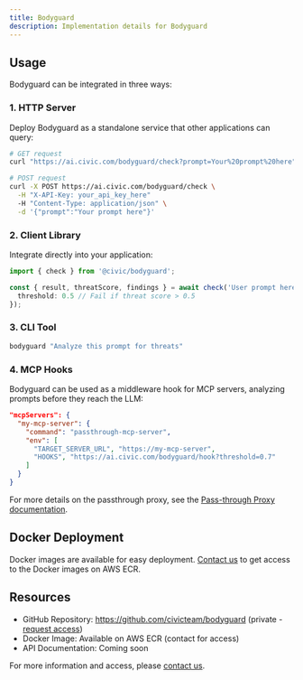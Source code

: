 ```yaml
---
title: Bodyguard
description: Implementation details for Bodyguard
---
```


## Usage

Bodyguard can be integrated in three ways:

### 1. HTTP Server
Deploy Bodyguard as a standalone service that other applications can query:

```bash
# GET request
curl "https://ai.civic.com/bodyguard/check?prompt=Your%20prompt%20here"

# POST request
curl -X POST https://ai.civic.com/bodyguard/check \
  -H "X-API-Key: your_api_key_here"
  -H "Content-Type: application/json" \
  -d '{"prompt":"Your prompt here"}'
```

### 2. Client Library
Integrate directly into your application:

```typescript
import { check } from '@civic/bodyguard';

const { result, threatScore, findings } = await check('User prompt here', {
  threshold: 0.5 // Fail if threat score > 0.5
});
```

### 3. CLI Tool
```bash
bodyguard "Analyze this prompt for threats"
```

### 4. MCP Hooks
Bodyguard can be used as a middleware hook for MCP servers, analyzing prompts before they reach the LLM:

```json
"mcpServers": {
  "my-mcp-server": {
    "command": "passthrough-mcp-server",
    "env": [
      "TARGET_SERVER_URL", "https://my-mcp-server",
      "HOOKS", "https://ai.civic.com/bodyguard/hook?threshold=0.7"
    ]
  }
}
```

For more details on the passthrough proxy, see the [Pass-through Proxy documentation](/labs/private/passthrough-proxy).

## Docker Deployment

Docker images are available for easy deployment. [Contact us](https://civickey.typeform.com/to/uVH7CWJ5) to get access to the Docker images on AWS ECR.

## Resources

- GitHub Repository: https://github.com/civicteam/bodyguard (private - [request access](https://civickey.typeform.com/to/uVH7CWJ5))
- Docker Image: Available on AWS ECR (contact for access)
- API Documentation: Coming soon

For more information and access, please [contact us](https://civickey.typeform.com/to/uVH7CWJ5).